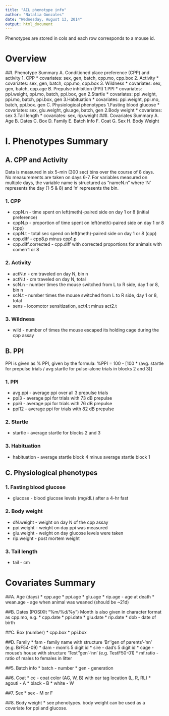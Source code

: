 ```yaml
---
title: "AIL phenotype info"
author: "Natalia Gonzales"
date: "Wednesday, August 13, 2014"
output: html_document
---
```


Phenotypes are stored in cols and each row corresponds to a mouse id. 

# Overview
##I. Phenotype Summary
      A. Conditioned place preference (CPP) and activity
            1. CPP
                  * covariates: sex, gen, batch, cpp.mo, cpp.box
            2. Activity
                  * covariates: sex, gen, batch, cpp.mo, cpp.box
            3. Wildness
                  * covariates: sex, gen, batch, cpp.age
      B. Prepulse inhibition (PPI)
            1.PPI
                  * covariates: ppi.weight, ppi.mo, batch, ppi.box, gen
            2.Startle
                  * covariates: ppi.weight, ppi.mo, batch, ppi.box, gen
            3.Habituation
                  * covariates: ppi.weight, ppi.mo, batch, ppi.box. gen
      C. Physiological phenotypes
            1.Fasting blood glucose
                  * covariates: sex, glu.weight, glu.age, batch, gen
            2.Body weight
                  * covariates: sex
            3.Tail length
                  * covariates: sex, rip.weight
##II. Covariates Summary
      A. Age
      B. Dates
      C. Box
      D. Family
      E. Batch Info
      F. Coat
      G. Sex
      H. Body Weight


# I. Phenotypes Summary

## A. CPP and Activity
Data is measured in six 5-min (300 sec) bins over the course of 8 days.  
No measurements are taken on days 6-7.
For variables measured on multiple days, the variable name is structured as
"nameN.n" where 'N' represents the day (1-5 & 8) and 'n' represents the bin. 


### 1. CPP
* cppN.n - time spent on left(meth)-paired side on day 1 or 8 (initial preference)
* cppN.p - proportion of time spent on left(meth)-paired side on day 1 or 8 (cpp)
* cppN.t - total sec spend on left(meth)-paired side on day 1 or 8 (cpp)
* cpp.diff - cpp8.p minus cpp1.p
* cpp.diff.corrected - cpp.diff with corrected proportions for animals with comerr1 or 8


### 2. Activity
* actN.n - cm traveled on day N, bin n
* actN.t - cm traveled on day N, total
* scN.n - number times the mouse switched from L to R side, day 1 or 8, bin n
* scN.t - number times the mouse switched from L to R side, day 1 or 8, total
* sens - locomotor sensitization, act4.t minus act2.t


### 3. Wildness
* wild - number of times the mouse escaped its holding cage during the cpp assay



## B. PPI
PPI is given as % PPI, given by the formula:
%PPI = 100 - [100 * (avg. startle for prepulse trials / avg startle for pulse-alone trials in blocks 2 and 3)]

### 1. PPI
* avg.ppi - average ppi over all 3 prepulse trials
* ppi3 - average ppi for trials with 73 dB prepulse
* ppi6 - average ppi for trials with 76 dB prepulse
* ppi12 - average ppi for trials with 82 dB prepulse

### 2. Startle
* startle - average startle for blocks 2 and 3

### 3. Habituation
* habituation - average startle block 4 minus average startle block 1



## C. Physiological phenotypes

### 1. Fasting blood glucose
* glucose - blood glucose levels (mg/dL) after a 4-hr fast 

### 2. Body weight
* dN.weight - weight on day N of the cpp assay
* ppi.weight - weight on day ppi was measured
* glu.weight - weight on day glucose levels were taken
* rip.weight - post mortem weight

### 3. Tail length
* tail - cm



# Covariates Summary

##A. Age (days)
* cpp.age
* ppi.age
* glu.age
* rip.age - age at death
* wean.age - age when animal was weaned (should be ~21d)

##B. Dates (POSIXlt "%m/%d/%y")
Month is also given in character format as cpp.mo, e.g.
* cpp.date 
* ppi.date 
* glu.date
* rip.date
* dob - date of birth

##C. Box (number)
* cpp.box
* ppi.box

##D. Family
* fam - family name with structure 'Br''gen of parents'-'nn' (e.g. BrF54-09)
* dam - mom's 5 digit id
* sire - dad's 5 digit id
* cage - mouse's house with structure 'Test''gen'-'nn' (e.g. TestF50-01)
* mf.ratio - ratio of males to females in litter

##5. Batch info
* batch - number
* gen - generation 

##6. Coat 
* cc - coat color (AG, W, B) with ear tag location (L, R, RL)
* agouti - A
* black - B
* white - W 

##7. Sex
* sex - M or F 

##8. Body weight
* see phenotypes. body weight can be used as a covariate for ppi and glucose.












